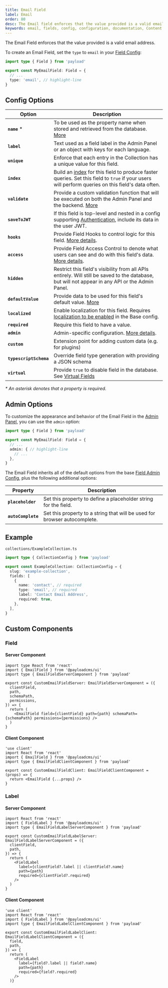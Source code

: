 ```yaml
---
title: Email Field
label: Email
order: 80
desc: The Email field enforces that the value provided is a valid email address. Learn how to use Email fields, see examples and options.
keywords: email, fields, config, configuration, documentation, Content Management System, cms, headless, javascript, node, react, nextjs
---
```


The Email Field enforces that the value provided is a valid email address.

<LightDarkImage
  srcLight="https://payloadcms.com/images/docs/fields/email.png"
  srcDark="https://payloadcms.com/images/docs/fields/email-dark.png"
  alt="Shows an Email field in the Payload Admin Panel"
  caption="Admin Panel screenshot of an Email field"
/>

To create an Email Field, set the `type` to `email` in your [Field Config](./overview):

```ts
import type { Field } from 'payload'

export const MyEmailField: Field = {
  // ...
  type: 'email', // highlight-line
}
```

## Config Options

| Option                 | Description                                                                                                                                                                 |
| ---------------------- | --------------------------------------------------------------------------------------------------------------------------------------------------------------------------- |
| **`name`** *          | To be used as the property name when stored and retrieved from the database. [More](/docs/fields/overview#field-names)                                                      |
| **`label`**            | Text used as a field label in the Admin Panel or an object with keys for each language.                                                                                     |
| **`unique`**           | Enforce that each entry in the Collection has a unique value for this field.                                                                                                |
| **`index`**            | Build an [index](/docs/database/overview) for this field to produce faster queries. Set this field to `true` if your users will perform queries on this field's data often. |
| **`validate`**         | Provide a custom validation function that will be executed on both the Admin Panel and the backend. [More](/docs/fields/overview#validation)                                |
| **`saveToJWT`**        | If this field is top-level and nested in a config supporting [Authentication](/docs/authentication/overview), include its data in the user JWT.                             |
| **`hooks`**            | Provide Field Hooks to control logic for this field. [More details](../hooks/fields).                                                                                       |
| **`access`**           | Provide Field Access Control to denote what users can see and do with this field's data. [More details](../access-control/fields).                                          |
| **`hidden`**           | Restrict this field's visibility from all APIs entirely. Will still be saved to the database, but will not appear in any API or the Admin Panel.                            |
| **`defaultValue`**     | Provide data to be used for this field's default value. [More](/docs/fields/overview#default-values)                                                                        |
| **`localized`**        | Enable localization for this field. Requires [localization to be enabled](/docs/configuration/localization) in the Base config.                                             |
| **`required`**         | Require this field to have a value.                                                                                                                                         |
| **`admin`**            | Admin-specific configuration. [More details](#admin-options).                                                                                                               |
| **`custom`**           | Extension point for adding custom data (e.g. for plugins)                                                                                                                   |
| **`typescriptSchema`** | Override field type generation with providing a JSON schema                                                                                                                 |
| **`virtual`**          | Provide `true` to disable field in the database. See [Virtual Fields](https://payloadcms.com/blog/learn-how-virtual-fields-can-help-solve-common-cms-challenges)            |

_* An asterisk denotes that a property is required._

## Admin Options

To customize the appearance and behavior of the Email Field in the [Admin Panel](../admin/overview), you can use the `admin` option:

```ts
import type { Field } from 'payload'

export const MyEmailField: Field = {
  // ...
  admin: { // highlight-line
    // ...
  },
}
```

The Email Field inherits all of the default options from the base [Field Admin Config](./overview#admin-options), plus the following additional options:

| Property                       | Description                                                                                                                            |
| ------------------------------ | -------------------------------------------------------------------------------------------------------------------------------------- |
| **`placeholder`**              | Set this property to define a placeholder string for the field.                                                                         |
| **`autoComplete`**             | Set this property to a string that will be used for browser autocomplete.                                                               |

## Example

`collections/ExampleCollection.ts`

```ts
import type { CollectionConfig } from 'payload'

export const ExampleCollection: CollectionConfig = {
  slug: 'example-collection',
  fields: [
    {
      name: 'contact', // required
      type: 'email', // required
      label: 'Contact Email Address',
      required: true,
    },
  ],
}
```

## Custom Components

### Field

#### Server Component

```tsx
import type React from 'react'
import { EmailField } from '@payloadcms/ui'
import type { EmailFieldServerComponent } from 'payload'

export const CustomEmailFieldServer: EmailFieldServerComponent = ({
  clientField,
  path,
  schemaPath,
  permissions,
}) => {
  return (
    <EmailField field={clientField} path={path} schemaPath={schemaPath} permissions={permissions} />
  )
}
```

#### Client Component

```tsx
'use client'
import React from 'react'
import { EmailField } from '@payloadcms/ui'
import type { EmailFieldClientComponent } from 'payload'

export const CustomEmailFieldClient: EmailFieldClientComponent = (props) => {
  return <EmailField {...props} />
}
```

### Label

#### Server Component

```tsx
import React from 'react'
import { FieldLabel } from '@payloadcms/ui'
import type { EmailFieldLabelServerComponent } from 'payload'

export const CustomEmailFieldLabelServer: EmailFieldLabelServerComponent = ({
  clientField,
  path,
}) => {
  return (
    <FieldLabel
      label={clientField?.label || clientField?.name}
      path={path}
      required={clientField?.required}
    />
  )
}
```

#### Client Component

```tsx
'use client'
import React from 'react'
import { FieldLabel } from '@payloadcms/ui'
import type { EmailFieldLabelClientComponent } from 'payload'

export const CustomEmailFieldLabelClient: EmailFieldLabelClientComponent = ({
  field,
  path,
}) => {
  return (
    <FieldLabel
      label={field?.label || field?.name}
      path={path}
      required={field?.required}
    />
  )}
```
